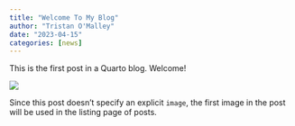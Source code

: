 ```yaml
---
title: "Welcome To My Blog"
author: "Tristan O'Malley"
date: "2023-04-15"
categories: [news]
---
```


This is the first post in a Quarto blog. Welcome!

![](thumbnail.jpg)

Since this post doesn't specify an explicit `image`, the first image in the post will be used in the listing page of posts.
